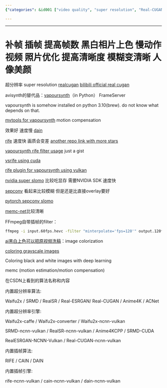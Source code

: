 ```yaml
---
{"categories": &id001 ["video quality", "super resolution", "Real-CUGAN", "colorization", "DAIN", "RIFE", "VapourSynth", "Waifu2x", "RealESRGAN"], "category": "Video Enhancement", "date": "2022-09-03 06:24:27", "description": "This article discusses various video quality enhancement techniques such as super resolution with Real-CUGAN, colorization, and algorithms like DAIN, RIFE, VapourSynth, Waifu2x, and RealESRGAN. These techniques can improve clarity and frame rates but may have an impact on speed or image quality.", "tags": *id001, "title": "补帧 插帧 提高帧数"}

---
```


------

# 补帧 插帧 提高帧数 黑白相片上色 慢动作视频 照片优化 提高清晰度 模糊变清晰 人像美颜

超分辨率 super resolution [realcugan](https://github.com/nihui/realcugan-ncnn-vulkan) [bilibili official real cugan](https://github.com/bilibili/ailab/tree/main/Real-CUGAN)

avisynth的替代品：[vapoursynth](http://vapoursynth.com/doc/pythonreference.html#grammar)（in Python） FrameServer

vapoursynth is somehow installed on python 3.10(brew). do not know what depends on that.

[mvtools for vapoursynth](https://github.com/dubhater/vapoursynth-mvtools) motion compensation

效果好 速度慢 [dain](https://github.com/baowenbo/DAIN)

[rife](https://github.com/MegEngine/ECCV2022-RIFE) 速度快 画质会变差 [another repo link with more stars](https://github.com/megvii-research/ECCV2022-RIFE)

[vapoursynth rife filter usage](https://gist.github.com/Mr-Z-2697/5dab5352e078cdde96453216ad7a7f92) just a gist

[vsrife using cuda](https://vsdb.top/plugins/rife)

[rife plugin for vapoursynth using vulkan](https://vsdb.top/plugins/rife)

[nvidia super slomo](https://github.com/avinashpaliwal/Super-SloMo/) 比较吃显存 需要NVIDIA SDK 速度快

[sepconv](https://github.com/martkartasev/sepconv) 看起来比较模糊 但是还是比直接overlay要好

[pytorch sepconv slomo](https://github.com/sniklaus/sepconv-slomo)

[memc-net](https://github.com/baowenbo/MEMC-Net)比较清晰

FFmpeg自带插帧的filter：

```bash
ffmpeg -i input.60fps.hevc -filter "minterpolate='fps=120'" output.120fps.hevc

```

[ai黑白上色可以把原视频洗稿](https://aistudio.baidu.com/aistudio/projectdetail/1161285?channelType=0&channel=0)：image colorization

[coloring grayscale images](https://github.com/emilwallner/Coloring-greyscale-images)

Coloring black and white images with deep learning

memc (motion estimation/motion compensation)

在CSDN上看到的算法名称和内容

内置超分辨率算法:

Waifu2x / SRMD / RealSR / Real-ESRGAN/ Real-CUGAN / Anime4K / ACNet

内置超分辨率引擎:

Waifu2x-caffe / Waifu2x-converter / Waifu2x-ncnn-vulkan

SRMD-ncnn-vulkan / RealSR-ncnn-vulkan / Anime4KCPP / SRMD-CUDA

RealESRGAN-NCNN-Vulkan / Real-CUGAN-ncnn-vulkan

内置插帧算法:

RIFE / CAIN / DAIN

内置插帧引擎:

rife-ncnn-vulkan / cain-ncnn-vulkan / dain-ncnn-vulkan


